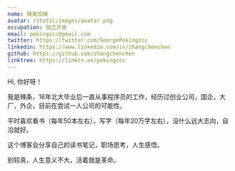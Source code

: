 ```yaml
---
name: 辣条加辣
avatar: /static/images/avatar.png
occupation: 独立开发
email: pekingzcc@gmail.com
twitter: https://twitter.com/GeorgePekingzcc
linkedin: https://www.linkedin.com/in/zhangchenchen
github: https://github.com/zhangchenchen
linktree: https://linktr.ee/pekingzcc
---
```


Hi, 你好呀！

我是辣条，16年北大毕业后一直从事程序员的工作，经历过创业公司，国企，大厂，外企，目前在尝试一人公司的可能性。

平时喜欢看书（每年50本左右），写字（每年20万字左右），没什么远大志向，自洽就好。

这个博客会分享自己的读书笔记，职场思考，人生感悟。

别较真，人生意义不大，活着就是革命。







